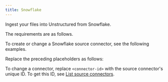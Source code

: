 ```yaml
---
title: Snowflake
---
```


Ingest your files into Unstructured from Snowflake.

The requirements are as follows.


<SnowflakePrerequisites />

To create or change a Snowflake source connector, see the following examples.


<CodeGroup>
    <SnowflakeSDK />
    <SnowflakeAPIRESTCreate />
    <SnowflakeAPIRESTChange />
</CodeGroup>

Replace the preceding placeholders as follows:


<SnowflakeAPIPlaceholders />

To change a connector, replace `<connector-id>` with the source connector's unique ID. 
To get this ID, see [List source connectors](/platform-api/api/overview#list-source-connectors).